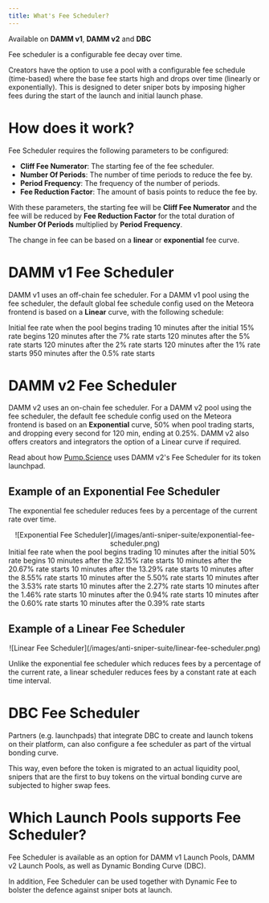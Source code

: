 ```yaml
---
title: What's Fee Scheduler?
---
```


<Info>Available on **DAMM v1**, **DAMM v2** and **DBC**</Info>

Fee scheduler is a configurable fee decay over time.

Creators have the option to use a pool with a configurable fee schedule (time-based) where the base fee starts high and drops over time (linearly or exponentially). This is designed to deter sniper bots by imposing higher fees during the start of the launch and initial launch phase.

# How does it work?

Fee Scheduler requires the following parameters to be configured:

- **Cliff Fee Numerator**: The starting fee of the fee scheduler.
- **Number Of Periods**: The number of time periods to reduce the fee by.
- **Period Frequency**: The frequency of the number of periods.
- **Fee Reduction Factor**: The amount of basis points to reduce the fee by.

With these parameters, the starting fee will be **Cliff Fee Numerator** and the fee will be reduced by **Fee Reduction Factor** for the total duration of **Number Of Periods** multiplied by **Period Frequency**.

The change in fee can be based on a **linear** or **exponential** fee curve. 

# DAMM v1 Fee Scheduler

DAMM v1 uses an off-chain fee scheduler. For a DAMM v1 pool using the fee scheduler, the default global fee schedule config used on the Meteora frontend is based on a **Linear** curve, with the following schedule:

<Steps>
  <Step title="15% - when pool trading starts">
    Initial fee rate when the pool begins trading
  </Step>
  <Step title="7% - 10 min after pool trading starts">
    10 minutes after the initial 15% rate begins
  </Step>
  <Step title="5% - 130 min after pool trading starts">
    120 minutes after the 7% rate starts
  </Step>
  <Step title="2% - 250 min after pool trading starts">
    120 minutes after the 5% rate starts
  </Step>
  <Step title="1% - 370 min after pool trading starts">
    120 minutes after the 2% rate starts
  </Step>
  <Step title="0.5% - 490 min after pool trading starts">
    120 minutes after the 1% rate starts
  </Step>
  <Step title="0.25% - 24 hours after pool trading starts">
    950 minutes after the 0.5% rate starts
  </Step>
</Steps>

# DAMM v2 Fee Scheduler

DAMM v2 uses an on-chain fee scheduler. For a DAMM v2 pool using the fee scheduler, the default fee schedule config used on the Meteora frontend is based on an **Exponential** curve, 50% when pool trading starts, and dropping every second for 120 min, ending at 0.25%. DAMM v2 also offers creators and integrators the option of a Linear curve if required.

Read about how [Pump.Science](https://meteoraag.medium.com/damm-v2-case-study-pump-science-d18501c5ef4b) uses DAMM v2's Fee Scheduler for its token launchpad.

## Example of an Exponential Fee Scheduler

The exponential fee scheduler reduces fees by a percentage of the current rate over time. 

<div align="center">
![Exponential Fee Scheduler](/images/anti-sniper-suite/exponential-fee-scheduler.png)
</div>

<Steps>
  <Step title="50% - when pool trading starts">
    Initial fee rate when the pool begins trading
  </Step>
  <Step title="32.15% - 10 min after pool trading starts">
    10 minutes after the initial 50% rate begins
  </Step>
  <Step title="20.67% - 20 min after pool trading starts">
    10 minutes after the 32.15% rate starts
  </Step>
  <Step title="13.29% - 30 min after pool trading starts">
    10 minutes after the 20.67% rate starts
  </Step>
  <Step title="8.55% - 40 min after pool trading starts">
    10 minutes after the 13.29% rate starts
  </Step>
  <Step title="5.50% - 50 min after pool trading starts">
    10 minutes after the 8.55% rate starts
  </Step>
  <Step title="3.53% - 60 min after pool trading starts">
    10 minutes after the 5.50% rate starts
  </Step>
  <Step title="2.27% - 70 min after pool trading starts">
    10 minutes after the 3.53% rate starts
  </Step>
  <Step title="1.46% - 80 min after pool trading starts">
    10 minutes after the 2.27% rate starts
  </Step>
  <Step title="0.94% - 90 min after pool trading starts">
    10 minutes after the 1.46% rate starts
  </Step>
  <Step title="0.60% - 100 min after pool trading starts">
    10 minutes after the 0.94% rate starts
  </Step>
  <Step title="0.39% - 110 min after pool trading starts">
    10 minutes after the 0.60% rate starts
  </Step>
  <Step title="0.25% - 120 min after pool trading starts">
    10 minutes after the 0.39% rate starts
  </Step>
</Steps>

## Example of a Linear Fee Scheduler

<div align="center">
![Linear Fee Scheduler](/images/anti-sniper-suite/linear-fee-scheduler.png)
</div>

Unlike the exponential fee scheduler which reduces fees by a percentage of the current rate, a linear scheduler reduces fees by a constant rate at each time interval. 

# DBC Fee Scheduler

Partners (e.g. launchpads) that integrate DBC to create and launch tokens on their platform, can also configure a fee scheduler as part of the virtual bonding curve. 

This way, even before the token is migrated to an actual liquidity pool, snipers that are the first to buy tokens on the virtual bonding curve are subjected to higher swap fees.

# Which Launch Pools supports Fee Scheduler?

Fee Scheduler is available as an option for DAMM v1 Launch Pools, DAMM v2 Launch Pools, as well as Dynamic Bonding Curve (DBC).

In addition, Fee Scheduler can be used together with Dynamic Fee to bolster the defence against sniper bots at launch.